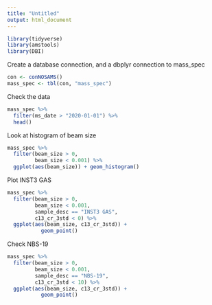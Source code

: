 ```yaml
---
title: "Untitled"
output: html_document
---
```


```r
library(tidyverse)
library(amstools)
library(DBI)
```

Create a database connection, and a dbplyr connection to mass_spec

```r
con <- conNOSAMS()
mass_spec <- tbl(con, "mass_spec")
```

Check the data

```r
mass_spec %>% 
  filter(ms_date > "2020-01-01") %>% 
  head()
```

Look at histogram of beam size

```r
mass_spec %>% 
  filter(beam_size > 0,
         beam_size < 0.001) %>%
  ggplot(aes(beam_size)) + geom_histogram()
```

Plot INST3 GAS

```r
mass_spec %>% 
  filter(beam_size > 0,
         beam_size < 0.001,
         sample_desc == "INST3 GAS",
         c13_cr_3std < 0) %>%
  ggplot(aes(beam_size, c13_cr_3std)) + 
           geom_point()
```

Check NBS-19

```r
mass_spec %>% 
  filter(beam_size > 0,
         beam_size < 0.001,
         sample_desc == "NBS-19",
         c13_cr_3std < 10) %>%
  ggplot(aes(beam_size, c13_cr_3std)) + 
           geom_point()
```
